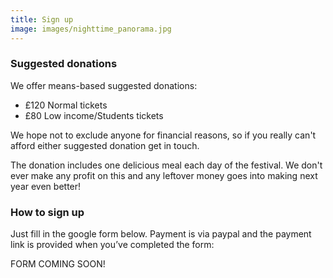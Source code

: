 ```yaml
---
title: Sign up
image: images/nighttime_panorama.jpg
---
```

<!--StartFragment-->

### Suggested donations

We offer means-based suggested donations:

* £120 Normal tickets
* £80 Low income/Students tickets

We hope not to exclude anyone for financial reasons, so if you really can't afford either suggested donation get in touch. 

T﻿he donation includes one delicious meal each day of the festival. We don't ever make any profit on this and any leftover money goes into making next year even better!

### How to sign up

Just fill in the google form below. Payment is via paypal and the payment link is provided when you’ve completed the form:

F﻿ORM COMING SOON!

<!--EndFragment-->